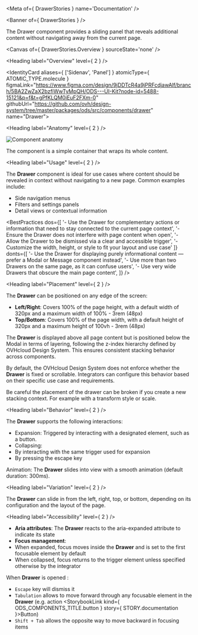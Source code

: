 
<Meta of={ DrawerStories } name='Documentation' />

<Banner of={ DrawerStories } />

The Drawer component provides a sliding panel that reveals additional content without navigating away from the current page.

<Canvas of={ DrawerStories.Overview } sourceState='none' />

<Heading label="Overview" level={ 2 } />

<IdentityCard aliases={ ['Sidenav', 'Panel'] }
              atomicType={ ATOMIC_TYPE.molecule }
              figmaLink="https://www.figma.com/design/9jDDTcR4a9jPRFcdjawAlf/branch/5BA2ZwZaX2bzfiWwTyMpQH/ODS---UI-Kit?node-id=5488-15121&p=f&t=gPfKLQM0iEuF2FXm-0"
              githubUrl="https://github.com/ovh/design-system/tree/master/packages/ods/src/components/drawer"
              name="Drawer">
</IdentityCard>

<Heading label="Anatomy" level={ 2 } />

![Component anatomy](components/drawer/anatomy.png "Component anatomy")

The component is a simple container that wraps its whole content.

<Heading label="Usage" level={ 2 } />

The **Drawer** component is ideal for use cases where content should be revealed in context without navigating to a new page. Common examples include:

- Side navigation menus
- Filters and settings panels
- Detail views or contextual information

<BestPractices
  dos={[
    '- Use the Drawer for complementary actions or information that need to stay connected to the current page context',
    '- Ensure the Drawer does not interfere with page content when open',
    '- Allow the Drawer to be dismissed via a clear and accessible trigger',
    '- Customize the width, height, or style to fit your layout and use case'
  ]}
  donts={[
    '- Use the Drawer for displaying purely informational content — prefer a Modal or Message component instead',
    '- Use more than two Drawers on the same page, as it can confuse users',
    '- Use very wide Drawers that obscure the main page content',
  ]}
/>

<Heading label="Placement" level={ 2 } />

The **Drawer** can be positioned on any edge of the screen:

- **Left/Right**: Covers 100% of the page height, with a default width of 320px and a maximum width of 100% - 3rem (48px)
- **Top/Bottom**: Covers 100% of the page width, with a default height of 320px and a maximum height of 100vh - 3rem (48px)

The **Drawer** is displayed above all page content but is positioned below the Modal in terms of layering, following the z-index hierarchy defined by OVHcloud Design System. This ensures consistent stacking behavior across components.

By default, the OVHcloud Design System does not enforce whether the **Drawer** is fixed or scrollable. Integrators can configure this behavior based on their specific use case and requirements.

Be careful the placement of the drawer can be broken if you create a new <ExternalLink href="https://developer.mozilla.org/en-US/docs/Web/CSS/CSS_positioned_layout/Understanding_z-index/Stacking_context" target="_blank">stacking context</ExternalLink>.
For example with a transform style or scale.

<Heading label="Behavior" level={ 2 } />

The **Drawer** supports the following interactions:

- Expansion: Triggered by interacting with a designated element, such as a button.
- Collapsing:
- By interacting with the same trigger used for expansion
- By pressing the escape key

Animation: The **Drawer** slides into view with a smooth animation (default duration: 300ms).

<Heading label="Variation" level={ 2 } />

The **Drawer** can slide in from the left, right, top, or bottom, depending on its configuration and the layout of the page.

<Heading label="Accessibility" level={ 2 } />

- **Aria attributes**: The **Drawer** reacts to the aria-expanded attribute to indicate its state
- **Focus management**:
- When expanded, focus moves inside the **Drawer** and is set to the first focusable element by default
- When collapsed, focus returns to the trigger element unless specified otherwise by the integrator

When **Drawer** is opened :
- `Escape` key will dismiss it
- `Tabulation` allows to move forward through any focusable element in the **Drawer** (e.g. action <StorybookLink kind={ ODS_COMPONENTS_TITLE.button } story={ STORY.documentation }>Button</StorybookLink>)
- `Shift + Tab` allows the opposite way to move backward in focusing items
